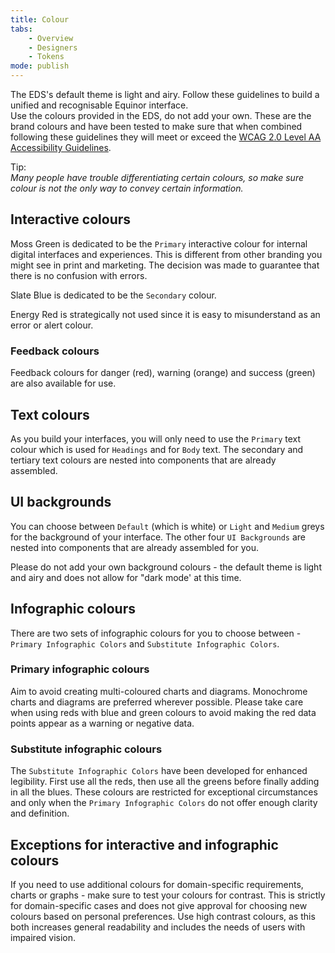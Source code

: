 ```yaml
---
title: Colour
tabs:
    - Overview
    - Designers
    - Tokens
mode: publish
---
```



The EDS's default theme is light and airy. Follow these guidelines to build a unified and recognisable Equinor interface.  
Use the colours provided in the EDS, do not add your own. 
These are the brand colours and have been tested to make sure that when combined following these guidelines they will meet or exceed the [WCAG 2.0 Level AA Accessibility Guidelines](https://www.w3.org/WAI/standards-guidelines/wcag). 

Tip:  
_Many people have trouble differentiating certain colours, so make sure colour is not the only way to convey certain information._


## Interactive colours

Moss Green is dedicated to be the `Primary` interactive colour for internal digital interfaces and experiences. 
This is different from other branding you might see in print and marketing. The decision was made to guarantee that there is no confusion with errors. 

Slate Blue is dedicated to be the `Secondary` colour. 

Energy Red is strategically not used since it is easy to misunderstand as an error or alert colour.


### Feedback colours

Feedback colours for danger (red), warning (orange) and success (green) are also available for use.

## Text colours

As you build your interfaces, you will only need to use the `Primary` text colour which is used for `Headings` and for `Body` text. 
The secondary and tertiary text colours are nested into components that are already assembled.


## UI backgrounds

You can choose between `Default` (which is white) or `Light` and `Medium` greys for the background of your interface. 
The other four `UI Backgrounds` are nested into components that are already assembled for you.  

Please do not add your own background colours - the default theme is light and airy and does not allow for "dark mode' at this time.


## Infographic colours 

There are two sets of infographic colours for you to choose between - `Primary Infographic Colors` and `Substitute Infographic Colors`. 


### Primary infographic colours 

Aim to avoid creating multi-coloured charts and diagrams. Monochrome charts and diagrams are preferred wherever possible. Please take care when using reds with blue and green colours to avoid making the red data points appear as a warning or negative data. 


### Substitute infographic colours

The `Substitute Infographic Colors` have been developed for enhanced legibility. First use all the reds, then use all the greens before finally adding in all the blues. 
These colours are restricted for exceptional circumstances and only when the `Primary Infographic Colors` do not offer enough clarity and definition. 


## Exceptions for interactive and infographic colours

If you need to use additional colours for domain-specific requirements, charts or graphs - make sure to test your colours for contrast. 
This is strictly for domain-specific cases and does not give approval for choosing new colours based on personal preferences. 
Use high contrast colours, as this both increases general readability and includes the needs of users with impaired vision. 
